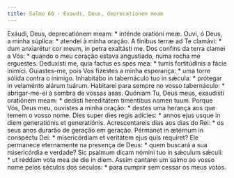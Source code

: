 ```yaml
---
title: Salmo 60 - Exaudi, Deus, deprecationem meam
---
```


<div class="grid grid-cols-2 gap-5">
  <span class="text-justify">
    Exáudi, Deus, deprecatiónem meam: * inténde oratióni meæ.
  </span>
  <span class="text-justify">
    Ouvi, ó Deus, a minha súplica: * atendei à minha oração.
  </span>
  <span class="text-justify">
    A fínibus terræ ad Te clamávi: * dum anxiarétur cor meum, in petra exaltásti
    me.
  </span>
  <span class="text-justify">
    Dos confins da terra clamei a Vós: * quando o meu coração estava angustiado,
    numa rocha me erguestes.
  </span>
  <span class="text-justify">
    Deduxísti me, quia factus es spes mea: * turris fortitúdinis a fácie
    inimíci.
  </span>
  <span class="text-justify">
    Guiastes-me, pois Vos fizestes a minha esperança: * uma torre sólida contra
    o inimigo.
  </span>
  <span class="text-justify">
    Inhabitábo in tabernáculo tuo in sǽcula: * prótegar in velaménto alárum
    tuárum.
  </span>
  <span class="text-justify">
    Habitarei para sempre no vosso tabernáculo: * abrigar-me-ei à sombra de
    vossas asas.
  </span>
  <span class="text-justify">
    Quóniam Tu, Deus meus, exaudísti oratiónem meam: * dedísti hereditátem
    timéntibus nomen tuum.
  </span>
  <span class="text-justify">
    Porque Vós, Deus meu, ouvistes a minha oração: * destes uma herança aos que
    temem o vosso nome.
  </span>
  <span class="text-justify">
    Dies super dies regis adícies: * annos ejus usque in diem generatiónis et
    generatiónis.
  </span>
  <span class="text-justify">
    Acrescentareis dias aos dias do Rei: * os seus anos durarão de geração em
    geração.
  </span>
  <span class="text-justify">
    Pérmanet in ætérnum in conspéctu Dei: * misericórdiam et veritátem ejus quis
    requíret?
  </span>
  <span class="text-justify">
    Ele permanece eternamente na presença de Deus: * quem buscará a sua
    misericórdia e verdade?
  </span>
  <span class="text-justify">
    Sic psalmum dicam nómini tuo in sǽculum sǽculi: * ut reddam vota mea de die
    in diem.
  </span>
  <span class="text-justify">
    Assim cantarei um salmo ao vosso nome pelos séculos dos séculos: * para
    cumprir sem cessar os meus votos.
  </span>
</div>
